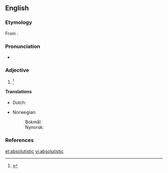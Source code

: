 ==English==

===Etymology===
From {{affix|en|absolute|-istic}}.

===Pronunciation===
* {{a|US}} {{IPA|/ˈæb.səˌluˌtɪs.tɪk/|lang=en}}

===Adjective===
{{en-adj}}

# {{alternative form of|absolutist|lang=en}} {{defdate|First attested in the mid 19<sup>th</sup> century.}}<ref name=SOED>{{R:SOED5|page=9}}</ref>

====Translations====
{{trans-top|pertaining to absolutism}}
* Dutch: {{t|nl|absolutistisch}}
{{trans-mid}}
* Norwegian:
*: Bokmål: {{t|no|absolutistisk}}
*: Nynorsk: {{t|nn|absolutistisk}}
{{trans-bottom}}

===References===
<references/>

[[et:absolutistic]]
[[vi:absolutistic]]